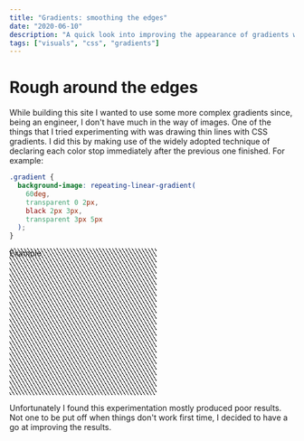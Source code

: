 ```yaml
---
title: "Gradients: smoothing the edges"
date: "2020-06-10"
description: "A quick look into improving the appearance of gradients with hard edges"
tags: ["visuals", "css", "gradients"]
---
```


# Rough around the edges

While building this site I wanted to use some more complex gradients since, being an engineer, I don't have much in the
way of images. One of the things that I tried experimenting with was drawing thin lines with CSS gradients. I did this
by making use of the widely adopted technique of declaring each color stop immediately after the previous one finished.
For example:

```css
.gradient {
  background-image: repeating-linear-gradient(
    60deg,
    transparent 0 2px,
    black 2px 3px,
    transparent 3px 5px
  );
}
```

<div style="background-image: repeating-linear-gradient(
    60deg,
    transparent 0 2px,
    black 2px 3px,
    transparent 3px 5px
  ); height: 260px; width: 260px;">Example</div>

Unfortunately I found this experimentation mostly produced poor results. Not one to be put off when things don't work
first time, I decided to have a go at improving the results.

